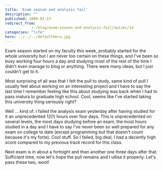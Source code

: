 ```yaml
---
title: 'Exam season and analysis fail'
description: ""
published: 2009-01-23
redirect_from: 
            - /blog/exam-season-and-analysis-fail/swizec/14
categories: "life"
hero: ../../../defaultHero.jpg
---
```


Exam season started on my faculty this week, probably started for the whole university but I am never too certain on these things, and I've been so busy working four hours a day and studying most of the rest of the time I didn't even manage to blog or anything. There were many ideas, but I just couldn't get to it.

Most surprising of all was that I felt the pull to study, same kind of pull I usually feel about working on an interesting project and I have to say the last time I remember feeling like this about studying was back when I had to pass matura to graduate high school. Cool, seems like I've started taking this university thing seriously right?

Well ... kind of. I failed the analysis exam yesterday after having studied for it an unprecedented 12(!) hours over four days. This is unprecedented on several levels, the most days studying before an exam, the most hours studied in a day and I have to say I've never been so well prepared for any exam on college to date (except programming but that doesn't count because it's my forte). Cool stuff. So I failed, big deal, I had a decently high score compared to my previous track record for this class.

Next exam is in about a fortnight and then another one three days after that. Sufficient time, now let's hope the pull remains and I utlise it properly. Let's pass these two, woot!
